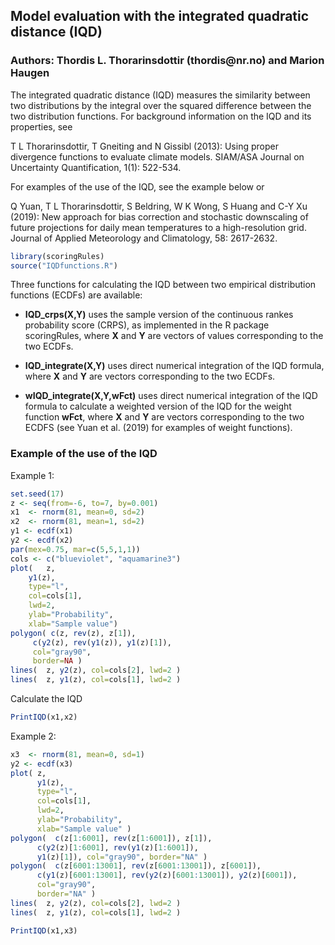 ## Model evaluation with the integrated quadratic distance (IQD)
### Authors: Thordis L. Thorarinsdottir (thordis@nr.no) and Marion Haugen

The integrated quadratic distance (IQD) measures the similarity between two distributions by the integral over the squared difference between the two distribution functions. For background information on the IQD and its properties, see

T L Thorarinsdottir, T Gneiting and N Gissibl (2013): Using proper divergence functions to evaluate climate models. SIAM/ASA Journal on Uncertainty Quantification, 1(1): 522-534.

For examples of the use of the IQD, see the example below or 

Q Yuan, T L Thorarinsdottir, S Beldring, W K Wong, S Huang and C-Y Xu (2019):  New approach for bias correction and stochastic downscaling of future projections for daily mean temperatures to a high-resolution grid. Journal of Applied Meteorology and Climatology, 58: 2617-2632.


```r
library(scoringRules)
source("IQDfunctions.R")
```

Three functions for calculating the IQD between two empirical distribution functions (ECDFs) are available: 

* **IQD_crps(X,Y)** uses the sample version of the continuous rankes probability score (CRPS), as implemented in the R package scoringRules, where **X** and **Y** are vectors of values corresponding to the two ECDFs. 

* **IQD_integrate(X,Y)** uses direct numerical integration of the IQD formula, where **X** and **Y** are vectors corresponding to the two ECDFs.

* **wIQD_integrate(X,Y,wFct)** uses direct numerical integration of the IQD formula to calculate a weighted version of the IQD for the weight function **wFct**, where **X** and **Y** are vectors corresponding to the two ECDFS (see Yuan et al. (2019) for examples of weight functions).

### Example of the use of the IQD 

Example 1:

```r
set.seed(17)
z <- seq(from=-6, to=7, by=0.001)
x1  <- rnorm(81, mean=0, sd=2)
x2  <- rnorm(81, mean=1, sd=2)
y1 <- ecdf(x1)
y2 <- ecdf(x2)
par(mex=0.75, mar=c(5,5,1,1))
cols <- c("blueviolet", "aquamarine3")
plot(	z,
	y1(z),
	type="l",
	col=cols[1],
	lwd=2,
	ylab="Probability",
	xlab="Sample value")
polygon( c(z, rev(z), z[1]),
	 c(y2(z), rev(y1(z)), y1(z)[1]),
	 col="gray90",
	 border=NA )
lines(	z, y2(z), col=cols[2], lwd=2 )
lines(	z, y1(z), col=cols[1], lwd=2 )
```

Calculate the IQD 

```r
PrintIQD(x1,x2) 
```

Example 2: 

```r
x3  <- rnorm(81, mean=0, sd=1)
y2 <- ecdf(x3)
plot( z,
      y1(z),
      type="l",
      col=cols[1],
      lwd=2,
      ylab="Probability",
      xlab="Sample value" )
polygon(  c(z[1:6001], rev(z[1:6001]), z[1]),
	  c(y2(z)[1:6001], rev(y1(z)[1:6001]),
	  y1(z)[1]), col="gray90", border="NA" )
polygon(  c(z[6001:13001], rev(z[6001:13001]), z[6001]),
	  c(y1(z)[6001:13001], rev(y2(z)[6001:13001]), y2(z)[6001]),
	  col="gray90",
	  border="NA" )
lines(  z, y2(z), col=cols[2], lwd=2 )
lines(  z, y1(z), col=cols[1], lwd=2 )
```


```r
PrintIQD(x1,x3) 
```

